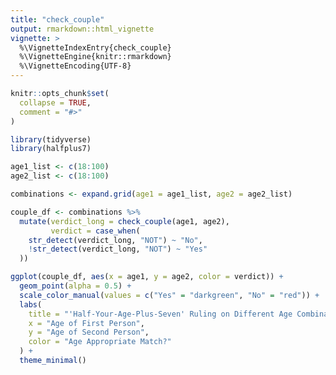 ```yaml
---
title: "check_couple"
output: rmarkdown::html_vignette
vignette: >
  %\VignetteIndexEntry{check_couple}
  %\VignetteEngine{knitr::rmarkdown}
  %\VignetteEncoding{UTF-8}
---
```


```r
knitr::opts_chunk$set(
  collapse = TRUE,
  comment = "#>"
)
```

```r
library(tidyverse)
library(halfplus7)
```

```r
age1_list <- c(18:100)
age2_list <- c(18:100)

combinations <- expand.grid(age1 = age1_list, age2 = age2_list)

couple_df <- combinations %>%
  mutate(verdict_long = check_couple(age1, age2),
         verdict = case_when(
    str_detect(verdict_long, "NOT") ~ "No",
    !str_detect(verdict_long, "NOT") ~ "Yes"
  ))

ggplot(couple_df, aes(x = age1, y = age2, color = verdict)) +
  geom_point(alpha = 0.5) +
  scale_color_manual(values = c("Yes" = "darkgreen", "No" = "red")) +
  labs(
    title = "'Half-Your-Age-Plus-Seven' Ruling on Different Age Combinations",
    x = "Age of First Person",
    y = "Age of Second Person",
    color = "Age Appropriate Match?"
  ) +
  theme_minimal()


```


